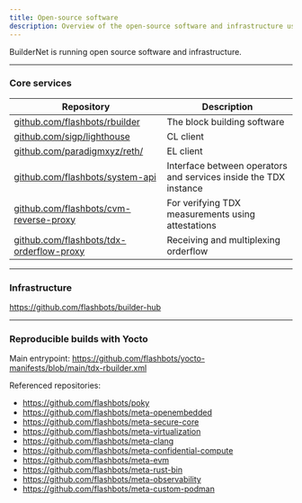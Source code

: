 ```yaml
---
title: Open-source software
description: Overview of the open-source software and infrastructure used in BuilderNet.
---
```


BuilderNet is running open source software and infrastructure.

---

### Core services

| Repository                                                                                   | Description                                                      |
| -------------------------------------------------------------------------------------------- | ---------------------------------------------------------------- |
| [github.com/flashbots/rbuilder](https://github.com/flashbots/rbuilder)                       | The block building software                                      |
| [github.com/sigp/lighthouse](https://github.com/sigp/lighthouse)                             | CL client                                                        |
| [github.com/paradigmxyz/reth/](https://github.com/paradigmxyz/reth/)                         | EL client                                                        |
| [github.com/flashbots/system-api](https://github.com/flashbots/system-api)                   | Interface between operators and services inside the TDX instance |
| [github.com/flashbots/cvm-reverse-proxy](https://github.com/flashbots/cvm-reverse-proxy)     | For verifying TDX measurements using attestations                |
| [github.com/flashbots/tdx-orderflow-proxy](https://github.com/flashbots/tdx-orderflow-proxy) | Receiving and multiplexing orderflow                             |

---

### Infrastructure

https://github.com/flashbots/builder-hub

---

### Reproducible builds with Yocto

Main entrypoint: https://github.com/flashbots/yocto-manifests/blob/main/tdx-rbuilder.xml

Referenced repositories:

- https://github.com/flashbots/poky
- https://github.com/flashbots/meta-openembedded
- https://github.com/flashbots/meta-secure-core
- https://github.com/flashbots/meta-virtualization
- https://github.com/flashbots/meta-clang
- https://github.com/flashbots/meta-confidential-compute
- https://github.com/flashbots/meta-evm
- https://github.com/flashbots/meta-rust-bin
- https://github.com/flashbots/meta-observability
- https://github.com/flashbots/meta-custom-podman